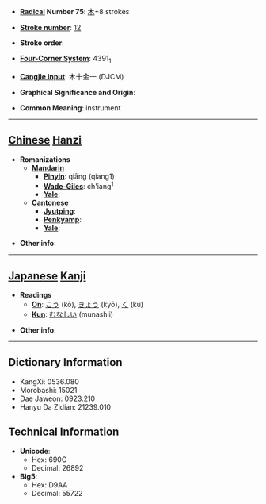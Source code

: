 * '''[[Wiktionary:Chinese radical index| Radical]] Number 75''': [[Wiktionary:Chinese radical index 木|木]]+8 strokes

* '''[[Wiktionary:Chinese total strokes index|Stroke number]]''': [[Wiktionary:Chinese total strokes index 12|12]]

* '''Stroke order''': 

* '''[[Wiktionary:Chinese four corner index|Four-Corner System]]''': 4391<sub>1</sub>

* '''[[Wiktionary:Chinese Cangjie index|Cangjie input]]''': 木十金一 (DJCM)

* '''Graphical Significance and Origin''': 

* '''Common Meaning''': instrument

----

== [[Chinese]] [[Hanzi]] ==

* '''Romanizations'''
** '''[[Mandarin]]'''
*** '''[[Pinyin]]''': qiāng (qiang1)
*** '''[[Wade-Giles]]''': ch'iang<sup>1</sup>
*** '''[[Yale]]''': 
** '''[[Cantonese]]'''
*** '''[[Jyutping]]''':
*** '''[[Penkyamp]]''': 
*** '''[[Yale]]''': 

* '''Other info''': 

----

== [[Japanese]] [[Kanji]] ==

* '''Readings'''
** '''[[On]]''': [[こう]] (kō), [[きょう]] (kyō), [[く]] (ku)
** '''[[Kun]]''': [[むなしい]] (munashii)

* '''Other info''':  

----

== Dictionary Information ==

* KangXi: 0536.080
* Morobashi: 15021
* Dae Jaweon: 0923.210
* Hanyu Da Zidian: 21239.010

== Technical Information ==

* '''Unicode''':
** Hex: 690C
** Decimal: 26892
* '''Big5''':
** Hex: D9AA
** Decimal: 55722